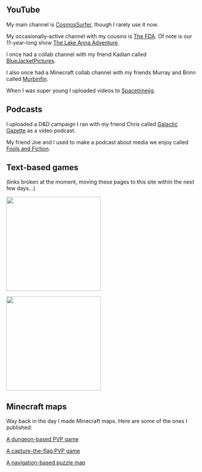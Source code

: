 ## YouTube

My main channel is [CosmosSurfer](https://www.youtube.com/user/CosmosSurfer), though I rarely use it now.

My occasionally-active channel with my cousins is [The FDA](https://www.youtube.com/channel/UCHeY1Kl8McHo4t0XDGarjXw). Of note is our 11-year-long show [The Lake Anna Adventure](https://www.youtube.com/playlist?list=PLFzLTsl90mSeENZSXNPlrUGsAtglbUBq9).

I once had a collab channel with my friend Kadian called [BlueJacketPictures](https://www.youtube.com/user/BlueJacketPictures).

I also once had a Minecraft collab channel with my friends Murray and Brinn called [Murbinfin](https://www.youtube.com/channel/UCLRcrbMLZpdSP6WMuoAfZ_w).

When I was super young I uploaded videos to [Spacetimejig](https://www.youtube.com/user/spacetimejig).

## Podcasts

I uploaded a D&D campaign I ran with my friend Chris called [Galactic Gazette](https://www.youtube.com/channel/UCLuVq-5ipyyXaRrZ-50c2FA) as a video podcast.

My friend Joe and I used to make a podcast about media we enjoy called [Fools and Fiction](https://anchor.fm/foolsandfiction).

## Text-based games

(links broken at the moment, moving these pages to this site within the next few days...)

::: {layout-ncol="2"}
![](./images/game_art/shift.webp){width="250"}

![](./images/game_art/return.webp){width="250"}
:::

## Minecraft maps

Way back in the day I made Minecraft maps. Here are some of the ones I published:

[A dungeon-based PVP game](https://www.planetminecraft.com/project/oubliette-minigame/)

[A capture-the-flag PVP game](https://www.planetminecraft.com/project/capture-the-flag-pvp-18/)

[A navigation-based puzzle map](https://www.planetminecraft.com/project/another-one-of-those-non-euclidean-puzzle-maps/)

